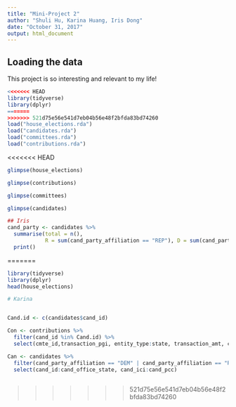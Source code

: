 ```yaml
---
title: "Mini-Project 2"
author: "Shuli Hu, Karina Huang, Iris Dong"
date: "October 31, 2017"
output: html_document
---
```



## Loading the data

This project is so interesting and relevant to my life!

```r
<<<<<<< HEAD
library(tidyverse)
library(dplyr)
=======
>>>>>>> 521d75e56e541d7eb04b56e48f2bfda83bd74260
load("house_elections.rda")
load("candidates.rda")
load("committees.rda")
load("contributions.rda")
```
<<<<<<< HEAD

```r
glimpse(house_elections)
```
```r
glimpse(contributions)
```
```r
glimpse(committees)
```
```r
glimpse(candidates)
```

```r
## Iris
cand_party <- candidates %>%
  summarise(total = n(),
            R = sum(cand_party_affiliation == "REP"), D = sum(cand_party_affiliation == "DEM")) %>%
  print()
```


=======

```r
library(tidyverse)
library(dplyr)
head(house_elections)
```


```r
# Karina


Cand.id <- c(candidates$cand_id)

Con <- contributions %>%
  filter(cand_id %in% Cand.id) %>%
  select(cmte_id,transaction_pgi, entity_type:state, transaction_amt, cand_id) 

Can <- candidates %>%
  filter(cand_party_affiliation == "DEM" | cand_party_affiliation == "REP") %>%
  select(cand_id:cand_office_state, cand_ici:cand_pcc) 
  

```










































>>>>>>> 521d75e56e541d7eb04b56e48f2bfda83bd74260












